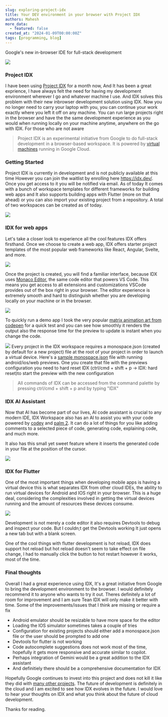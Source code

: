 ```yaml
---
slug: exploring-project-idx
title: Your DEV environment in your browser with Project IDX
authors: Mahesh
more_data:
  - featured: false
created_at: "2024-01-09T00:00:00Z"
tags: [programming, blog]
---
```



Google's new in-browser IDE for full-stack development

![](https://cdn-images-1.medium.com/max/1600/1*10AS2Fl-8PskB54IYW3wJw.png)

### Project IDX

I have been using [Project IDX](https://idx.dev) for a month now, And It has been a great exprience, I have always felt the need for having my development environment wherever I go and whatever machine I use. And IDX solves this problem with their new inbrowser development solution using IDX. Now you no longer need to carry your laptop with you, you can continue your work exactly where you left it off on any machine. You can run large projects right in the browser and have the the same development experience as you would when running locally on your machine anytime, anywhere on the go with IDX. For those who are not aware

> Project IDX is an experimental initiative from Google to do full-stack development in a browser-based workspace. It is powered by [virtual machines](https://cloud.google.com/workstations?hl=en) running in Google Cloud.

### Getting Started

Project IDX is currently in development and is not publicly available at this time However you can join the waitlist by enrolling here https://idx.dev/. Once you get access to it you will be notified via email. As of today It comes with a bunch of workspace templates for different frameworks for building web apps and It also supports building apps with Flutter (more on that ahead) or you can also import your existing project from a repository. A total of two workspaces can be created as of today.

![](https://cdn-images-1.medium.com/max/1600/1*386qFwQtOulTRkTACN4YCA.png)

### IDX for web apps

Let's take a closer look to experience all the cool features IDX offers firsthand. Once we choose to create a web app, IDX offers starter project templates of the most popular web frameworks like React, Angular, Svelte, and more.

![](https://cdn-images-1.medium.com/max/1600/1*zhFxyDLrZEV91fe2KOz_hw.png)

Once the project is created, you will find a familiar interface, because IDX uses [Monaco Editor](https://github.com/microsoft/monaco-editor), the same code editor that powers VS Code. This means you get access to all extensions and customizations VSCode provides out of the box right in your browser. The editor experience is extremely smooth and hard to distinguish whether you are developing locally on your machine or in the browser.

![](https://cdn-images-1.medium.com/max/1600/1*Qh78tLMBTzhQ2nbfVEwWCg.png)

To quickly run a demo app I took the very popular [matrix animation art from codepen](https://codepen.io/yuanchuan/pen/YoqWeR) for a quick test and you can see how smoothly it renders the output also the response time for the preview to update is instant when you change the code.

![](https://cdn-images-1.medium.com/max/1600/1*N_3TfqFRyjXbBrBXsC2nNA.gif)
Every project in the IDX workspace requires a monospace.json (created by default for a new project) file at the root of your project in order to launch a virtual device. Here's a [sample monospace.json](https://pastelog.netlify.app/logs/c18e0e60-aa42-11ee-bebc-4998c6ff0e28) file with running android/ios/web previews. One you create that file with the previews configuration you need to hard reset IDX (ctrl/cmd + shift + p -> IDX: hard reset)to start the preview with the new configuration

> All commands of IDX can be accessed from the command palette by pressing ctrl/cmd + shift + p
> and by typing "IDX"

### IDX AI Assistant

<ReactPlayer
  autoplay={false}
  playing
  controls={false}
  muted={false}
  loop={true}
  width="100%"
  height="100%"
  url="https://github.com/maheshj01/searchfield/assets/31410839/618faa37-0782-48be-ba62-a209873cd2be"
/>
Now that AI has become part of our lives, AI code assistant is crucial to any modern
IDE, IDX Workspace also has an AI to assist you with your code powered by [codey](https://cloud.google.com/vertex-ai/docs/generative-ai/code/code-models-overview)
and [palm 2](https://ai.google/discover/palm2/). It can do a lot of things for you
like adding comments to a selected piece of code, generating code, explaining code,
and much more.

It also has this small yet sweet feature where it inserts the generated code in your file at the position of the cursor.

![](https://cdn-images-1.medium.com/max/1600/1*_6ZRlUNmaN1PJfOC08h0vA.gif)

### IDX for Flutter

One of the most important things when developing mobile apps is having a virtual device this is what separates IDX from other cloud IDEs, the ability to run virtual devices for Android and IOS right in your browser. This is a huge deal, considering the complexities involved in getting the virtual devices running and the amount of resources these devices consume.

<img src="https://cdn-images-1.medium.com/max/1600/1*SHn154gaD-g5BomF3g3F0g.png" />

Development is not merely a code editor it also requires Devtools to debug and inspect your code. But I couldn;t get the Devtools working It just opens a new tab but with a blank screen.

One of the cool things with flutter development is hot reload, IDX does support hot reload but hot reload doesn't seem to take effect on file change, I had to manually click the button to hot restart however it works, most of the time.

### Final thoughts

Overall I had a great experience using IDX, It's a great initiative from Google to bring the development environment to the browser. I would definitely recommend it to anyone who wants to try it out. Theres definitely a lot of room for improvement and I am sure Tean IDX will only make it better with time. Some of the improvements/issues that I think are missing or require a fix

- Android emulator should be resizable to have more space for the editor
- Loading the IOS simulator sometimes takes a couple of tries
- Configuration for existing projects should either add a monospace.json file or the user should be prompted to add one
- Devtools for flutter is not working
- Code autocomplete suggestions does not work most of the time, hopefully it gets more responsive and accurate similar to copilot.
- Perhaps integration of Gemini would be a great addition to the IDX assistant
- And definitiely there should be a comprehensive documentation for IDX

Hopefully Google continues to invest into this project and does not kill it like they did with [many other projects](https://killedbygoogle.com/). The future of development is definitely in the cloud and I am excited to see how IDX evolves in the future. I would love to hear your thoughts on IDX and what you think about the future of cloud development.

Thanks for reading.
